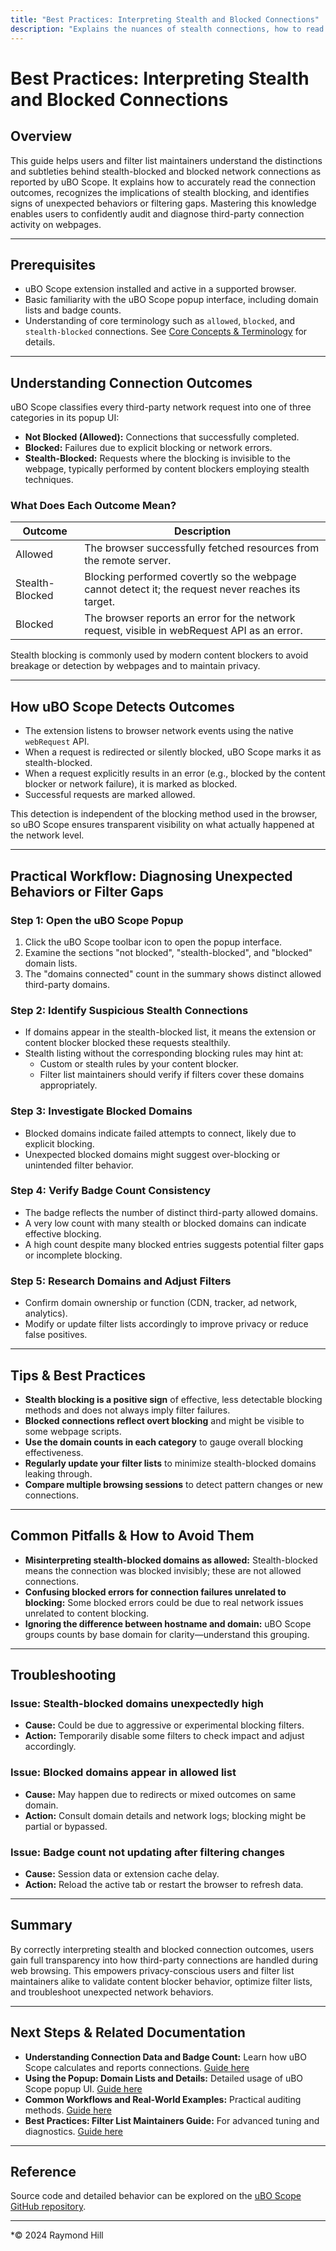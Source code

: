 ```yaml
---
title: "Best Practices: Interpreting Stealth and Blocked Connections"
description: "Explains the nuances of stealth connections, how to read the outcome of request attempts, and what users and maintainers should look for to diagnose unexpected behaviors or filter gaps."
---
```


# Best Practices: Interpreting Stealth and Blocked Connections

## Overview
This guide helps users and filter list maintainers understand the distinctions and subtleties behind stealth-blocked and blocked network connections as reported by uBO Scope. It explains how to accurately read the connection outcomes, recognizes the implications of stealth blocking, and identifies signs of unexpected behaviors or filtering gaps. Mastering this knowledge enables users to confidently audit and diagnose third-party connection activity on webpages.

---

## Prerequisites
- uBO Scope extension installed and active in a supported browser.
- Basic familiarity with the uBO Scope popup interface, including domain lists and badge counts.
- Understanding of core terminology such as `allowed`, `blocked`, and `stealth-blocked` connections. See [Core Concepts & Terminology](https://example.com/overview/core_concepts_architecture/core_concepts) for details.

---

## Understanding Connection Outcomes

uBO Scope classifies every third-party network request into one of three categories in its popup UI:

- **Not Blocked (Allowed):** Connections that successfully completed.
- **Blocked:** Failures due to explicit blocking or network errors.
- **Stealth-Blocked:** Requests where the blocking is invisible to the webpage, typically performed by content blockers employing stealth techniques.

### What Does Each Outcome Mean?

| Outcome       | Description                                                                                  |
|---------------|----------------------------------------------------------------------------------------------|
| Allowed       | The browser successfully fetched resources from the remote server.                          |
| Stealth-Blocked | Blocking performed covertly so the webpage cannot detect it; the request never reaches its target. |
| Blocked       | The browser reports an error for the network request, visible in webRequest API as an error.|

Stealth blocking is commonly used by modern content blockers to avoid breakage or detection by webpages and to maintain privacy.

---

## How uBO Scope Detects Outcomes

- The extension listens to browser network events using the native `webRequest` API.
- When a request is redirected or silently blocked, uBO Scope marks it as stealth-blocked.
- When a request explicitly results in an error (e.g., blocked by the content blocker or network failure), it is marked as blocked.
- Successful requests are marked allowed.

This detection is independent of the blocking method used in the browser, so uBO Scope ensures transparent visibility on what actually happened at the network level.

---

## Practical Workflow: Diagnosing Unexpected Behaviors or Filter Gaps

### Step 1: Open the uBO Scope Popup
1. Click the uBO Scope toolbar icon to open the popup interface.
2. Examine the sections "not blocked", "stealth-blocked", and "blocked" domain lists.
3. The "domains connected" count in the summary shows distinct allowed third-party domains.

### Step 2: Identify Suspicious Stealth Connections
- If domains appear in the stealth-blocked list, it means the extension or content blocker blocked these requests stealthily.
- Stealth listing without the corresponding blocking rules may hint at:
  - Custom or stealth rules by your content blocker.
  - Filter list maintainers should verify if filters cover these domains appropriately.

### Step 3: Investigate Blocked Domains
- Blocked domains indicate failed attempts to connect, likely due to explicit blocking.
- Unexpected blocked domains might suggest over-blocking or unintended filter behavior.

### Step 4: Verify Badge Count Consistency
- The badge reflects the number of distinct third-party allowed domains.
- A very low count with many stealth or blocked domains can indicate effective blocking.
- A high count despite many blocked entries suggests potential filter gaps or incomplete blocking.

### Step 5: Research Domains and Adjust Filters
- Confirm domain ownership or function (CDN, tracker, ad network, analytics).
- Modify or update filter lists accordingly to improve privacy or reduce false positives.

---

## Tips & Best Practices

- **Stealth blocking is a positive sign** of effective, less detectable blocking methods and does not always imply filter failures.
- **Blocked connections reflect overt blocking** and might be visible to some webpage scripts.
- **Use the domain counts in each category** to gauge overall blocking effectiveness.
- **Regularly update your filter lists** to minimize stealth-blocked domains leaking through.
- **Compare multiple browsing sessions** to detect pattern changes or new connections.

---

## Common Pitfalls & How to Avoid Them

- **Misinterpreting stealth-blocked domains as allowed:** Stealth-blocked means the connection was blocked invisibly; these are not allowed connections.
- **Confusing blocked errors for connection failures unrelated to blocking:** Some blocked errors could be due to real network issues unrelated to content blocking.
- **Ignoring the difference between hostname and domain:** uBO Scope groups counts by base domain for clarity—understand this grouping.

---

## Troubleshooting

### Issue: Stealth-blocked domains unexpectedly high
- **Cause:** Could be due to aggressive or experimental blocking filters.
- **Action:** Temporarily disable some filters to check impact and adjust accordingly.

### Issue: Blocked domains appear in allowed list
- **Cause:** May happen due to redirects or mixed outcomes on same domain.
- **Action:** Consult domain details and network logs; blocking might be partial or bypassed.

### Issue: Badge count not updating after filtering changes
- **Cause:** Session data or extension cache delay.
- **Action:** Reload the active tab or restart the browser to refresh data.

---

## Summary
By correctly interpreting stealth and blocked connection outcomes, users gain full transparency into how third-party connections are handled during web browsing. This empowers privacy-conscious users and filter list maintainers alike to validate content blocker behavior, optimize filter lists, and troubleshoot unexpected network behaviors.

---

## Next Steps & Related Documentation
- **Understanding Connection Data and Badge Count:** Learn how uBO Scope calculates and reports connections. [Guide here](https://example.com/guides/analyzing-connections/understanding-data)
- **Using the Popup: Domain Lists and Details:** Detailed usage of uBO Scope popup UI. [Guide here](https://example.com/guides/analyzing-connections/using-popup)
- **Common Workflows and Real-World Examples:** Practical auditing methods. [Guide here](https://example.com/guides/analyzing-connections/example-workflows)
- **Best Practices: Filter List Maintainers Guide:** For advanced tuning and diagnostics. [Guide here](https://example.com/guides/best-practices/filter-lists-diagnostics)

---

## Reference
Source code and detailed behavior can be explored on the [uBO Scope GitHub repository](https://github.com/gorhill/uBO-Scope).

---

*© 2024 Raymond Hill

